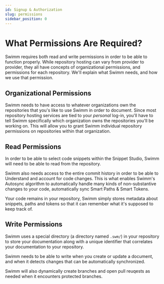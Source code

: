 ```yaml
---
id: Signup & Authorization
slug: permissions
sidebar_position: 0
---
```


# What Permissions Are Required?

Swimm requires both read and write permissions in order to be able to function 
properly. While repository hosting can vary from provider to provider, they
all have concepts of organizational permissions, and permissions for each 
repository. We'll explain what Swimm needs, and how we use that permission.

## Organizational Permissions

Swimm needs to have access to whatever organizations own the repositories that
you's like to use Swimm in order to document. Since most repository hosting 
services are tied to your *personal* log-in, you'll have to tell Swimm specifically
which organization owns the repositories you'll be working on. This will allow you 
to grant Swimm individual repository permissions on repositories within that
organization.

## Read Permissions

In order to be able to select code snippets within the <Link to="/docs/creating-content/snippet-studio">
Snippet Studio</Link>, Swimm will need to be able to read from the repository.

Swimm also needs access to the entire commit history in order to be able to Understand
and account for code changes. This is what enables Swimm's <Link to="/docs/publishing-content/autosync">
Autosync</Link> algorithm to automatically handle many kinds of non-substantive 
changes to your code, automatically sync <Link to="/docs/creating-content/smart-tokens">
Smart Paths & Smart Tokens</Link>. 

Your code remains in your repository, Swimm simply stores metadata about snippets, paths
and tokens so that it can remember what it's supposed to keep track of.

## Write Permissions

Swimm uses a special directory (a directory named `.swm/`) in your
repository to store your documentation along with a unique identifier that 
correlates your documentation to your repository.

Swimm needs to be able to write when you create or update a document, and when it
detects changes that can be automatically synchronized.

Swimm will also dynamically create branches and open pull reuqests as needed when
it encounters protected branches. 



